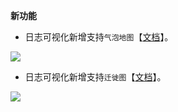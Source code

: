 **新功能**

* 日志可视化新增支持`气泡地图`【[文档](/insight/manual/5863/map-bubble-chart)】。

![](https://pandora-kibana.qiniu.com/report/bubble_map.png)

* 日志可视化新增支持`迁徙图`【[文档](/insight/manual/5864/migration-figure)】。

![](https://pandora-kibana.qiniu.com/report/migration.png)